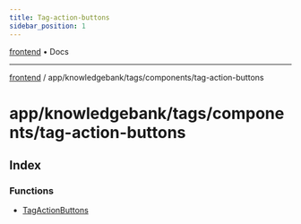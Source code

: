 ```yaml
---
title: Tag-action-buttons
sidebar_position: 1
---
```


[frontend](./tag-action-buttons/../../../../..) • Docs

***

[frontend](./tag-action-buttons/../../../../..) / app/knowledgebank/tags/components/tag-action-buttons

# app/knowledgebank/tags/components/tag-action-buttons

## Index

### Functions

- [TagActionButtons](./tag-action-buttons/functions/TagActionButtons)
